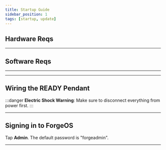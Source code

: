 ```yaml
---
title: Startup Guide
sidebar_position: 1
tags: [startup, update]
---
```





## Hardware Reqs

<ConditionalVisibility ctrlValue="r30ia" safetyValue="fanuc">
<HardwareReqsTable hardwareKey="r30ia-fanuc" />
</ConditionalVisibility>

<ConditionalVisibility ctrlValue="r30ib" safetyValue="fanuc">
<HardwareReqsTable hardwareKey="r30ib-fanuc" />
</ConditionalVisibility>

<ConditionalVisibility ctrlValue="r30ib" safetyValue="cip">
<HardwareReqsTable hardwareKey="r30ib-cip" />
</ConditionalVisibility>

---

## Software Reqs

<ConditionalVisibility ctrlValue="r30ia" safetyValue="fanuc">
<SoftwareReqsTable softwareKey="r30ia-fanuc" />
</ConditionalVisibility>

<ConditionalVisibility ctrlValue="r30ib" safetyValue="fanuc">
<SoftwareReqsTable softwareKey="r30ib-fanuc" />
</ConditionalVisibility>

<ConditionalVisibility ctrlValue="r30ib" safetyValue="cip">
<SoftwareReqsTable softwareKey="r30ib-cip" />
</ConditionalVisibility>

---

<HowToBackup/>

---

## Wiring the READY Pendant

:::danger
**Electric Shock Warning**: Make sure to disconnect everything from power first.
:::


<ConditionalVisibility ctrlValue="r30ia" safetyValue="fanuc">
<Tabs className="unique-tabs">
  <TabItem value="General IPC"><DynamicTableGenerator tableKey="r30ia-fanuc" /></TabItem>
  <TabItem value="ForgeHub or ForgeCtrl"><DynamicTableGenerator tableKey="r30ia-fanuc-kit" /></TabItem>
</Tabs>
</ConditionalVisibility>

<ConditionalVisibility ctrlValue="r30ib" safetyValue="fanuc">
<DynamicTableGenerator tableKey="r30ib-fanuc" />
</ConditionalVisibility>

<ConditionalVisibility ctrlValue="r30ib" safetyValue="cip">
<DynamicTableGenerator tableKey="r30ib-cip" />
</ConditionalVisibility>

---

## Signing in to ForgeOS

Tap **Admin**. The default password is "forgeadmin".

---

<UserProfiles/>


